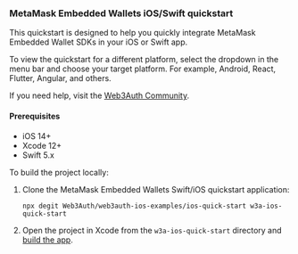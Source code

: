 ### MetaMask Embedded Wallets iOS/Swift quickstart

This quickstart is designed to help you quickly integrate MetaMask Embedded Wallet SDKs in your
iOS or Swift app.

To view the quickstart for a different platform, select the dropdown in the menu bar and choose your target
platform. For example, Android, React, Flutter, Angular, and others.

If you need help, visit the [Web3Auth Community](https://web3auth.io/community/).

#### Prerequisites

- iOS 14+
- Xcode 12+
- Swift 5.x

To build the project locally:

1. Clone the MetaMask Embedded Wallets Swift/iOS quickstart application:

    ```shell npm2yarn
    npx degit Web3Auth/web3auth-ios-examples/ios-quick-start w3a-ios-quick-start
    ```

1. Open the project in Xcode from the `w3a-ios-quick-start` directory and
    [build the app](https://developer.apple.com/documentation/xcode/building-and-running-an-app).
